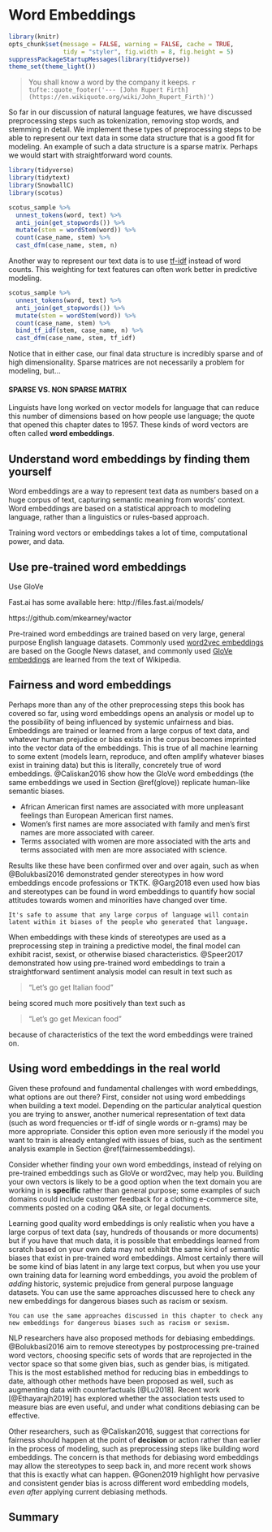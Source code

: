 # Word Embeddings {#embeddings}

```r
library(knitr)
opts_chunk$set(message = FALSE, warning = FALSE, cache = TRUE, 
               tidy = "styler", fig.width = 8, fig.height = 5)
suppressPackageStartupMessages(library(tidyverse))
theme_set(theme_light())
``` 

> You shall know a word by the company it keeps.
> `r tufte::quote_footer('--- [John Rupert Firth](https://en.wikiquote.org/wiki/John_Rupert_Firth)')`

So far in our discussion of natural language features, we have discussed preprocessing steps such as tokenization, removing stop words, and stemming in detail. We implement these types of preprocessing steps to be able to represent our text data in some data structure that is a good fit for modeling. An example of such a data structure is a sparse matrix. Perhaps we would start with straightforward word counts.

```r
library(tidyverse)
library(tidytext)
library(SnowballC)
library(scotus)

scotus_sample %>% 
  unnest_tokens(word, text) %>%  
  anti_join(get_stopwords()) %>%  
  mutate(stem = wordStem(word)) %>% 
  count(case_name, stem) %>%  
  cast_dfm(case_name, stem, n)
```

Another way to represent our text data is to use [tf-idf](https://www.tidytextmining.com/tfidf.html) instead of word counts. This weighting for text features can often work better in predictive modeling.

```r
scotus_sample %>% 
  unnest_tokens(word, text) %>% 
  anti_join(get_stopwords()) %>%  
  mutate(stem = wordStem(word)) %>% 
  count(case_name, stem) %>%  
  bind_tf_idf(stem, case_name, n) %>% 
  cast_dfm(case_name, stem, tf_idf)
```

Notice that in either case, our final data structure is incredibly sparse and of high dimensionality. Sparse matrices are not necessarily a problem for modeling, but... 

#### SPARSE VS. NON SPARSE MATRIX

Linguists have long worked on vector models for language that can reduce this number of dimensions based on how people use language; the quote that opened this chapter dates to 1957. These kinds of word vectors are often called **word embeddings**.

## Understand word embeddings by finding them yourself

Word embeddings are a way to represent text data as numbers based on a huge corpus of text, capturing semantic meaning from words' context. Word embeddings are based on a statistical approach to modeling language, rather than a linguistics or rules-based approach.


Training word vectors or embeddings takes a lot of time, computational power, and data. 

## Use pre-trained word embeddings {#glove}

Use GloVe

Fast.ai has some available here:
http://files.fast.ai/models/

https://github.com/mkearney/wactor

Pre-trained word embeddings are trained based on very large, general purpose English language datasets. Commonly used [word2vec embeddings](https://code.google.com/archive/p/word2vec/) are based on the Google News dataset, and commonly used [GloVe embeddings](https://nlp.stanford.edu/projects/glove/) are learned from the text of Wikipedia.

## Fairness and word embeddings {#fairnessembeddings}

Perhaps more than any of the other preprocessing steps this book has covered so far, using word embeddings opens an analysis or model up to the possibility of being influenced by systemic unfairness and bias. Embeddings are trained or learned from a large corpus of text data, and whatever human prejudice or bias exists in the corpus becomes imprinted into the vector data of the embeddings. This is true of all machine learning to some extent (models learn, reproduce, and often amplify whatever biases exist in training data) but this is literally, concretely true of word embeddings. @Caliskan2016 show how the GloVe word embeddings (the same embeddings we used in Section \@ref(glove)) replicate human-like semantic biases.

- African American first names are associated with more unpleasant feelings than European American first names.
- Women's first names are more associated with family and men's first names are more associated with career.
- Terms associated with women are more associated with the arts and terms associated with men are more associated with science.

Results like these have been confirmed over and over again, such as when @Bolukbasi2016 demonstrated gender stereotypes in how word embeddings encode professions or TKTK. @Garg2018 even used how bias and stereotypes can be found in word embeddings to quantify how social attitudes towards women and minorities have changed over time. 

```block
It's safe to assume that any large corpus of language will contain latent within it biases of the people who generated that language.
```

When embeddings with these kinds of stereotypes are used as a preprocessing step in training a predictive model, the final model can exhibit racist, sexist, or otherwise biased characteristics. @Speer2017 demonstrated how using pre-trained word embeddings to train a straightforward sentiment analysis model can result in text such as 

> "Let's go get Italian food"

being scored much more positively than text such as

> "Let's go get Mexican food"

because of characteristics of the text the word embeddings were trained on.

## Using word embeddings in the real world

Given these profound and fundamental challenges with word embeddings, what options are out there? First, consider not using word embeddings when building a text model. Depending on the particular analytical question you are trying to answer, another numerical representation of text data (such as word frequencies or tf-idf of single words or n-grams) may be more appropriate. Consider this option even more seriously if the model you want to train is already entangled with issues of bias, such as the sentiment analysis example in Section \@ref(fairnessembeddings).

Consider whether finding your own word embeddings, instead of relying on pre-trained embeddings such as GloVe or word2vec, may help you. Building your own vectors is likely to be a good option when the text domain you are working in is **specific** rather than general purpose; some examples of such domains could include customer feedback for a clothing e-commerce site, comments posted on a coding Q&A site, or legal documents. 

Learning good quality word embeddings is only realistic when you have a large corpus of text data (say, hundreds of thousands or more documents) but if you have that much data, it is possible that embeddings learned from scratch based on your own data may not exhibit the same kind of semantic biases that exist in pre-trained word embeddings. Almost certainly there will be some kind of bias latent in any large text corpus, but when you use your own training data for learning word embeddings, you avoid the problem of *adding* historic, systemic prejudice from general purpose language datasets. You can use the same approaches discussed here to check any new embeddings for dangerous biases such as racism or sexism.

```block
You can use the same approaches discussed in this chapter to check any new embeddings for dangerous biases such as racism or sexism.
```

NLP researchers have also proposed methods for debiasing embeddings. @Bolukbasi2016 aim to remove stereotypes by postprocessing pre-trained word vectors, choosing specific sets of words that are reprojected in the vector space so that some given bias, such as gender bias, is mitigated. This is the most established method for reducing bias in embeddings to date, although other methods have been proposed as well, such as augmenting data with counterfactuals [@Lu2018]. Recent work [@Ethayarajh2019] has explored whether the association tests used to measure bias are even useful, and under what conditions debiasing can be effective.

Other researchers, such as @Caliskan2016, suggest that corrections for fairness should happen at the point of **decision** or action rather than earlier in the process of modeling, such as preprocessing steps like building word embeddings. The concern is that methods for debiasing word embeddings may allow the stereotypes to seep back in, and more recent work shows that this is exactly what can happen. @Gonen2019 highlight how pervasive and consistent gender bias is across different word embedding models, *even after* applying current debiasing methods.

## Summary


